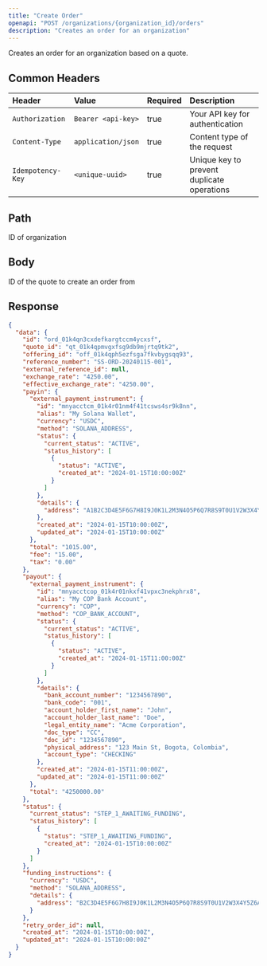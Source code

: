 ```yaml
---
title: "Create Order"
openapi: "POST /organizations/{organization_id}/orders"
description: "Creates an order for an organization"
---
```


Creates an order for an organization based on a quote.

## Common Headers

| Header            | Value              | Required | Description                                |
| :---------------- | :----------------- | :------- | :----------------------------------------- |
| `Authorization`   | `Bearer <api-key>` | true     | Your API key for authentication            |
| `Content-Type`    | `application/json` | true     | Content type of the request                |
| `Idempotency-Key` | `<unique-uuid>`    | true     | Unique key to prevent duplicate operations |

## Path

<ParamField path="organization_id" type="string" required>
  ID of organization
</ParamField>

## Body

<ParamField body="quote_id" type="string" required>
  ID of the quote to create an order from
</ParamField>

## Response

<ResponseExample>

```json Response
{
  "data": {
    "id": "ord_01k4qn3cxdefkargtccm4ycxsf",
    "quote_id": "qt_01k4qpmvgxfsg9db9mjrtq9tk2",
    "offering_id": "off_01k4qph5ezfsga7fkvbygsqq93",
    "reference_number": "SS-ORD-20240115-001",
    "external_reference_id": null,
    "exchange_rate": "4250.00",
    "effective_exchange_rate": "4250.00",
    "payin": {
      "external_payment_instrument": {
        "id": "mnyacctcm_01k4r01nm4f41tcsws4sr9k8nn",
        "alias": "My Solana Wallet",
        "currency": "USDC",
        "method": "SOLANA_ADDRESS",
        "status": {
          "current_status": "ACTIVE",
          "status_history": [
            {
              "status": "ACTIVE",
              "created_at": "2024-01-15T10:00:00Z"
            }
          ]
        },
        "details": {
          "address": "A1B2C3D4E5F6G7H8I9J0K1L2M3N4O5P6Q7R8S9T0U1V2W3X4Y5Z6"
        },
        "created_at": "2024-01-15T10:00:00Z",
        "updated_at": "2024-01-15T10:00:00Z"
      },
      "total": "1015.00",
      "fee": "15.00",
      "tax": "0.00"
    },
    "payout": {
      "external_payment_instrument": {
        "id": "mnyacctcop_01k4r01nkxf41vpxc3nekphrx8",
        "alias": "My COP Bank Account",
        "currency": "COP",
        "method": "COP_BANK_ACCOUNT",
        "status": {
          "current_status": "ACTIVE",
          "status_history": [
            {
              "status": "ACTIVE",
              "created_at": "2024-01-15T11:00:00Z"
            }
          ]
        },
        "details": {
          "bank_account_number": "1234567890",
          "bank_code": "001",
          "account_holder_first_name": "John",
          "account_holder_last_name": "Doe",
          "legal_entity_name": "Acme Corporation",
          "doc_type": "CC",
          "doc_id": "1234567890",
          "physical_address": "123 Main St, Bogota, Colombia",
          "account_type": "CHECKING"
        },
        "created_at": "2024-01-15T11:00:00Z",
        "updated_at": "2024-01-15T11:00:00Z"
      },
      "total": "4250000.00"
    },
    "status": {
      "current_status": "STEP_1_AWAITING_FUNDING",
      "status_history": [
        {
          "status": "STEP_1_AWAITING_FUNDING",
          "created_at": "2024-01-15T10:00:00Z"
        }
      ]
    },
    "funding_instructions": {
      "currency": "USDC",
      "method": "SOLANA_ADDRESS",
      "details": {
        "address": "B2C3D4E5F6G7H8I9J0K1L2M3N4O5P6Q7R8S9T0U1V2W3X4Y5Z6A1"
      }
    },
    "retry_order_id": null,
    "created_at": "2024-01-15T10:00:00Z",
    "updated_at": "2024-01-15T10:00:00Z"
  }
}
```

</ResponseExample>
